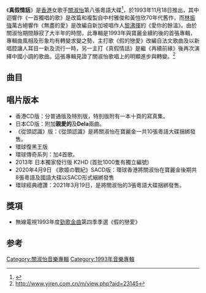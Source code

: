 {{Album infobox | <!-- See Wikipedia:WikiProject_Albums -->
|  Name        = 真假情話
|  Type        = [[專輯|專輯]]
|  Artist      = [[關淑怡|關淑怡]]
|  Cover       = {{Show if file exists|comment=檔案已被刪除（本模板會在檔案恢復時自動顯示檔案，並由機器人自動清理模板，無需撤銷機器人的編輯）|file=SK_1993_01.jpg|text=SK_1993_01.jpg}}
|  Released    = 1993年11月18日
|  Recorded    = 1993年春季－8月
|  Genre       = [[粵語流行音樂|粵語流行音樂]]
|  Length      =  
|  Label       = [[寶麗金|寶麗金]]
|  Number      =
|  Producer    = [[葉廣權|葉廣權]]
|  Last album  = [[Montage_II|Montage II]] <br />（1993年1月21日）
|  This album  = '''真假情話''' <br />（1993年11月18日）
|  Next album  = [[難得有情人_(關淑怡國語專輯)|難得有情人 (國語)]] <br />（1994年4月13日）
}}
《'''真假情話'''》是[[香港|香港]]女歌手[[關淑怡|關淑怡]]第八張粵語大碟<ref>{{Cite book|title=流行音乐手册|last=陶辛主编|first=|publisher=上海：[[上海音乐出版社|上海音乐出版社]]|year=1998.11|isbn=7-80553-694-5|location=|pages=631}}</ref>，於1993年11月18日推出，其中迴響作《一首獨唱的歌》是改篇和複製自中村雅俊和黃愷欣70年代舊作，而[[林振強|林振強]]萬古絕響作《無盡的愛》是改編自新加坡唱作人[[黎沸揮|黎沸揮]]的《愛你的餘溫》。由於關淑怡期間靜寂了大半年的時間，此專輯是1993年與寶麗金續約後的首張專輯，專輯曲風相及形象均有轉變求變之勢，主打歌《假的戀愛》改編自法文歌曲及以新唱腔讓人耳目一新及流行一時，另一主打《真假情話》是繼《再續前緣》後再次演繹中國小調的歌曲。這張專輯見證了關淑怡歌唱上的明顯進步與轉變。<ref>http://www.yiren.com.cn/m/view.php?aid=23145</ref>
== 曲目 ==
{{Tracklist
| collapsed = 
| headline = 
| font_size = 
| total_length = 44:39

| all_producer = [[葉廣權|葉廣權]]

| writing_credits = 
| music_credits = yes
| lyrics_credits = yes
| arranger_credits = yes
| extra_column = 
| longnote_column = yes

| title1 = 情陷我心
| music1 = [[周啟生|周啟生]]<br>[[葉廣權|葉廣權]]
| lyrics1 = [[因葵|因葵]]
| arranger1 = 周啟生
| longnote1 = 《有話明天說》粵語版
| extra1 = 
| length1 = 3:59

| title2 = 不必說愛我
| music2 = [[雷頌德|雷頌德]]
| lyrics2 = [[向雪懷|向雪懷]]
| arranger2 = [[唐納德·阿什利|Donald Ashley]]
| longnote2 = 
| length2 = 4:05

| title3 = 真假情話
| music3 = [[蔡国权|蔡國權]]
| lyrics3 = 蔡國權
| arranger3 = [[盧東尼|盧東尼]]
| longnote3 = 第三主打
| length3 = 3:32

| title4 = 誰願代替她
| music4 = {{link-en|Ulf Ekberg|Ulf Ekberg}}<br>{{link-en|Jonas Berggren|Jonas Berggren}}
| lyrics4 = [[潘源良|潘源良]]
| arranger4 = 周啟生
| longnote4 = 《我不是她》粵語版<br>改編自[[爱司基地|Ace Of Base]]的《{{link-en|Wheel Of Fortune|Wheel of Fortune (Ace of Base song)}}》
| length4 = 3:59

| title5 = 一首獨唱的歌
| music5 = {{link-ja|今泉隆雄|今泉隆雄}}
| lyrics5 = [[陳淑兒|陳淑兒]]
| arranger5 = [[陳國平_(音樂人)|陳國平]]
| longnote5 = 第一主打<br>改編自[[中村雅俊|中村雅俊]]的《ふれあい》
| length5 = 3:25

| title6 = 偷吻
| music6 = Donald Ashley
| lyrics6 = [[簡寧|簡寧]]
| arranger6 = Donald Ashley
| longnote6 = 
| length6 = 3:59

| title7 = 假的戀愛
| music7 = {{link-en|Jean-Loup Dabadie|Jean-Loup Dabadie}}<br>{{link-fr|Georges Lunghini|Georges Lunghini}}
| lyrics7 = 向雪懷
| arranger7 = 周啟生
| longnote7 = 第二主打<br>改編自[[艾勒莎|Elsa]]的《[https://www.discogs.com/composition/2ca70169-c4f7-45b3-8040-c035b8d39f3c-%C3%8Atre-Ensemble Etre Ensemble]》
| length7 = 4:11

| title8 = 瞬間情迷
| music8 = 周啟生<br>葉廣權
| lyrics8 = [[劉卓輝|劉卓輝]]
| arranger8 = 周啟生
| longnote8 = 
| length8 = 4:13

| title9 = 無盡的愛
| music9 = [[黎沸揮|黎沸揮]]
| lyrics9 = [[林振強|林振強]]
| arranger9 = [[蘇德華|蘇德華]]
| longnote9 = 第五主打<br>改編自[[黎沸揮|黎沸揮]]的《愛你的餘溫》，林振強絕響作。
| length9 = 4:42

| title10 = 夢劇場
| music10 = 周啟生<br>葉廣權
| lyrics10 = [[陳少琪|陳少琪]]
| arranger10 = 周啟生
| longnote10 = 第四主打<br>《假戲真做》粵語版
| length10 = 4:05

| title11 = 不綁線的風箏
| music11 = {{link-fr|Jacques Duvall|Jacques Duvall}}<br>Georges Lunghini
| lyrics11 = 潘源良
| arranger11 = 盧東尼
| longnote11 = 改編自Elsa的《[https://www.discogs.com/composition/f076e634-eba8-4736-81e9-f79023aecd45-Mercurochrome Mercurochrome]》
| length11 = 4:24
}}
== 唱片版本 ==
* 香港CD版：分普通版及特別版，特別版附有一本十頁的寫真集。
* 日本CD版：附加'''親愛的'''及'''Dela'''兩曲。
* 《從頭認識》版：《從頭認識》是將關淑怡在寶麗金一共10張粵語大碟捆綁發售。
* 環球復黑王版
* 環球傳奇系列：加4首歌。
* 2013年 日本獨家發行版 K2HD (首批1000隻有獨立編號)
* 2020年4月9日 《歌姬の戰紀》SACD版：環球香港將關淑怡在寶麗金後期共8張粵語及國語大碟以SACD形式綑綁發售
* 環球經典禮讚：2021年3月19日，是將關淑怡的3張粵語大碟捆綁發售。

== 獎項 ==
* 無線電視1993年度[[勁歌金曲|勁歌金曲]]第四季季選《假的戀愛》
== 参考 ==
{{reflist}}
{{關淑怡}}

[[Category:關淑怡音樂專輯|Category:關淑怡音樂專輯]]
[[Category:1993年音樂專輯|Category:1993年音樂專輯]]